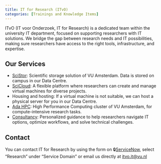 ```yaml
---
title: IT for Research (ITvO)
categories: [Trainings and Knowledge Items]
---
```


ITvO (IT voor Onderzoek, IT for Research) is a dedicated team within the university IT department, focused on supporting researchers with IT solutions. We bridge the gap between research needs and IT possibilities, making sure researchers have access to the right tools, infrastructure, and expertise.

## Our Services
- [SciStor](../topics/scistor.qmd): Scientific storage solution of VU Amsterdam. Data is stored on campus in our Data Centre.
- [SciCloud](../topics/scicloud.qmd): A flexible platform where researchers can create and manage virtual machines for diverse projects.
- Housing and hosting: If a virtual machine is not suitable, we can host a physical server for you in our Data Centre.
- [Ada HPC](../topics/ada.qmd): High Performance Computing cluster of VU Amsterdam, for compute-intensive research tasks.
- [Consultancy](../topics/itvo-consultancy.qmd): Personalized guidance to help researchers navigate IT options, optimize workflows, and solve technical challenges.
<!-- TODO - Research Engineering -->

## Contact
You can contact IT for Research by using the form on 🔒[ServiceNow](https://services.vu.nl/esc?id=sc_cat_item&sys_id=4e079166978d5950e553359fe153afc5), select "Research" under "Service Domain" or email us directly at [itvo.it@vu.nl](mailto:itvo.it@vu.nl)